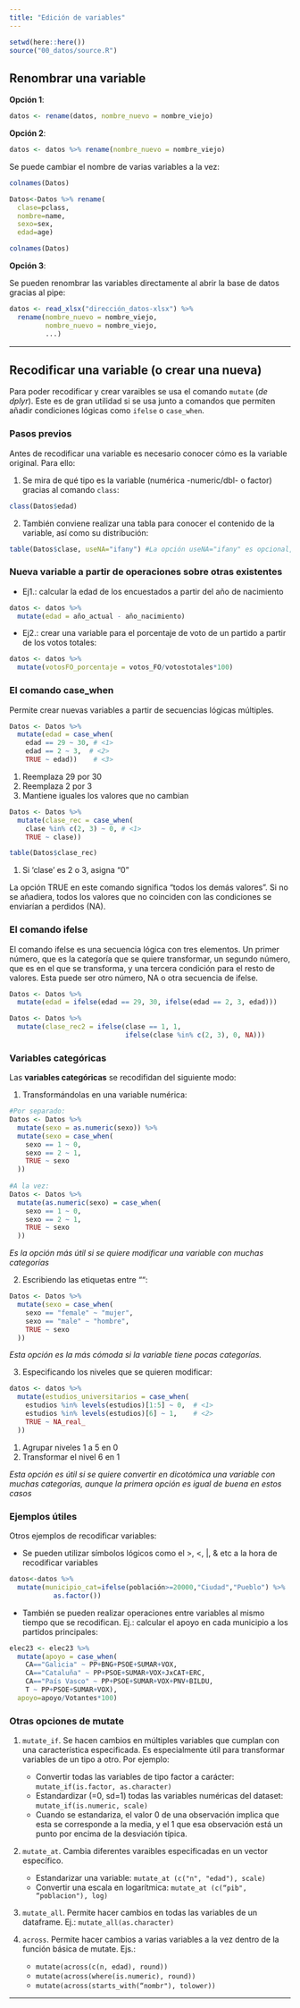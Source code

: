 ```yaml
---
title: "Edición de variables"
---
```


```r
setwd(here::here())
source("00_datos/source.R")
```

## Renombrar una variable

**Opción 1**:

``` r
datos <- rename(datos, nombre_nuevo = nombre_viejo)
```

**Opción 2**:

``` r
datos <- datos %>% rename(nombre_nuevo = nombre_viejo)
```

Se puede cambiar el nombre de varias variables a la vez:

```r
colnames(Datos)

Datos<-Datos %>% rename(
  clase=pclass,
  nombre=name,
  sexo=sex,
  edad=age)
```

```r
colnames(Datos)
```

**Opción 3**:

Se pueden renombrar las variables directamente al abrir la base de datos gracias al pipe:

``` r
datos <- read_xlsx("dirección_datos-xlsx") %>% 
  rename(nombre_nuevo = nombre_viejo,
         nombre_nuevo = nombre_viejo,
         ...)
```

------------------------------------------------------------------------

## Recodificar una variable (o crear una nueva)

Para poder recodificar y crear varaibles se usa el comando `mutate` (*de dplyr*). Este es de gran utilidad si se usa junto a comandos que permiten añadir condiciones lógicas como `ifelse` o `case_when`.

### Pasos previos

Antes de recodificar una variable es necesario conocer cómo es la variable original. Para ello:

1.  Se mira de qué tipo es la variable (numérica -numeric/dbl- o factor) gracias al comando `class`:

```r
class(Datos$edad)
```

2.  También conviene realizar una tabla para conocer el contenido de la variable, así como su distribución:

```r
table(Datos$clase, useNA="ifany") #La opción useNA="ifany" es opcional, y se añade para que en la tabla se muestren también los valores perdidos.
```

### Nueva variable a partir de operaciones sobre otras existentes

-   Ej1.: calcular la edad de los encuestados a partir del año de nacimiento

``` r
datos <- datos %>% 
  mutate(edad = año_actual - año_nacimiento)
```

-   Ej2.: crear una variable para el porcentaje de voto de un partido a partir de los votos totales:

``` r
datos <- datos %>% 
  mutate(votosFO_porcentaje = votos_FO/votostotales*100)
```

### El comando case_when

Permite crear nuevas variables a partir de secuencias lógicas múltiples.

``` r
Datos <- Datos %>%
  mutate(edad = case_when(
    edad == 29 ~ 30, # <1>
    edad == 2 ~ 3,  # <2>
    TRUE ~ edad))    # <3>
```

1.  Reemplaza 29 por 30
2.  Reemplaza 2 por 3
3.  Mantiene iguales los valores que no cambian

```r
Datos <- Datos %>%
  mutate(clase_rec = case_when(
    clase %in% c(2, 3) ~ 0, # <1> 
    TRUE ~ clase)) 

table(Datos$clase_rec)
```

1.  Si 'clase' es 2 o 3, asigna "0"

La opción TRUE en este comando significa "todos los demás valores". Si no se añadiera, todos los valores que no coinciden con las condiciones se enviarían a perdidos (NA).

### El comando ifelse

El comando ifelse es una secuencia lógica con tres elementos. Un primer número, que es la categoría que se quiere transformar, un segundo número, que es en el que se transforma, y una tercera condición para el resto de valores. Esta puede ser otro número, NA o otra secuencia de ifelse.

``` r
Datos <- Datos %>%
  mutate(edad = ifelse(edad == 29, 30, ifelse(edad == 2, 3, edad)))

Datos <- Datos %>%
  mutate(clase_rec2 = ifelse(clase == 1, 1,
                             ifelse(clase %in% c(2, 3), 0, NA)))
```

### Variables categóricas

Las **variables categóricas** se recodifidan del siguiente modo:

1.  Transformándolas en una variable numérica:

``` r
#Por separado:
Datos <- Datos %>% 
  mutate(sexo = as.numeric(sexo)) %>% 
  mutate(sexo = case_when(
    sexo == 1 ~ 0,
    sexo == 2 ~ 1,
    TRUE ~ sexo
  ))
  
#A la vez:
Datos <- Datos %>% 
  mutate(as.numeric(sexo) = case_when(
    sexo == 1 ~ 0,
    sexo == 2 ~ 1,
    TRUE ~ sexo
  ))
```

*Es la opción más útil si se quiere modificar una variable con muchas categorías*

2.  Escribiendo las etiquetas entre "":

``` r
Datos <- Datos %>%
  mutate(sexo = case_when(
    sexo == "female" ~ "mujer",  
    sexo == "male" ~ "hombre",   
    TRUE ~ sexo                  
  ))
```

*Esta opción es la más cómoda si la variable tiene pocas categorías.*

3.  Especificando los niveles que se quieren modificar:

``` r
datos <- datos %>%
  mutate(estudios_universitarios = case_when(
    estudios %in% levels(estudios)[1:5] ~ 0,  # <1>
    estudios %in% levels(estudios)[6] ~ 1,    # <2> 
    TRUE ~ NA_real_                           
  ))
```

1.  Agrupar niveles 1 a 5 en 0
2.  Transformar el nivel 6 en 1

*Esta opción es útil si se quiere convertir en dicotómica una variable con muchas categorías, aunque la primera opción es igual de buena en estos casos*

### Ejemplos útiles

Otros ejemplos de recodificar variables:

-   Se pueden utilizar símbolos lógicos como el \>, \<, \|, & etc a la hora de recodificar variables

``` r
datos<-datos %>%
  mutate(municipio_cat=ifelse(población>=20000,"Ciudad","Pueblo") %>% 
           as.factor())
```

-   También se pueden realizar operaciones entre variables al mismo tiempo que se recodifican. Ej.: calcular el apoyo en cada municipio a los partidos principales:

``` r
elec23 <- elec23 %>% 
  mutate(apoyo = case_when(
    CA=="Galicia" ~ PP+BNG+PSOE+SUMAR+VOX,
    CA=="Cataluña" ~ PP+PSOE+SUMAR+VOX+JxCAT+ERC,
    CA=="País Vasco" ~ PP+PSOE+SUMAR+VOX+PNV+BILDU,
    T ~ PP+PSOE+SUMAR+VOX),
  apoyo=apoyo/Votantes*100)
```

### Otras opciones de mutate

1.  `mutate_if`. Se hacen cambios en múltiples variables que cumplan con una característica especificada. Es especialmente útil para transformar variables de un tipo a otro. Por ejemplo:

    -   Convertir todas las variables de tipo factor a carácter: `mutate_if(is.factor, as.character)`
    -   Estandardizar (=0, sd=1) todas las variables numéricas del dataset: `mutate_if(is.numeric, scale)`
    -   Cuando se estandariza, el valor 0 de una observación implica que esta se corresponde a la media, y el 1 que esa observación está un punto por encima de la desviación típica.

2.  `mutate_at`. Cambia diferentes varaibles especificadas en un vector específico.

    -   Estandarizar una variable: `mutate_at (c("n", "edad"), scale)`
    -   Convertir una escala en logarítmica: `mutate_at (c(“pib", “poblacion"), log)`

3.  `mutate_all`. Permite hacer cambios en todas las variables de un dataframe. Ej.: `mutate_all(as.character)`

4.  `across`. Permite hacer cambios a varias variables a la vez dentro de la función básica de mutate. Ejs.:

    -   `mutate(across(c(n, edad), round))`
    -   `mutate(across(where(is.numeric), round))`
    -   `mutate(across(starts_with(“nombr"), tolower))`

------------------------------------------------------------------------
